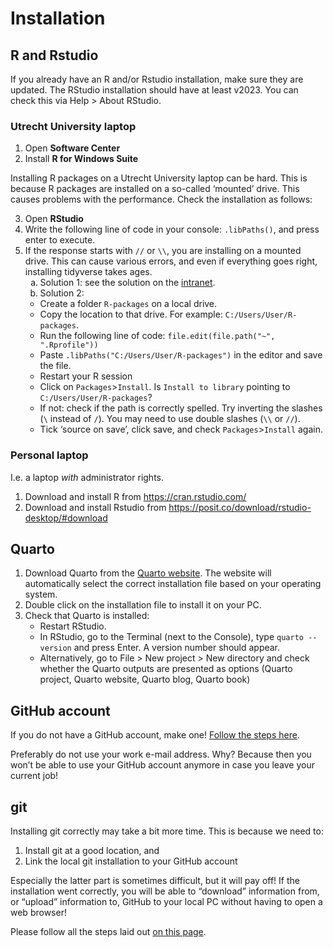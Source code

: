 # Installation

## R and Rstudio 

::: callout-important
If you already have an R and/or Rstudio installation, make sure they are updated. 
The RStudio installation should have at least v2023. 
You can check this via Help > About RStudio.
:::

::: {.panel-tabset}

### Utrecht University laptop

1. Open **Software Center**
2. Install **R for Windows Suite**

Installing R packages on a Utrecht University laptop can be hard. This is 
because R packages are installed on a so-called 'mounted' drive. This causes 
problems with the performance. Check the installation as follows:

3. Open **RStudio**
4. Write the following line of code in your console: `.libPaths()`, and press 
enter to execute.
5. If the response starts with `//` or `\\`, you are installing on a mounted 
drive. This can cause various errors, and even if everything goes right, installing 
tidyverse takes ages.
    a. Solution 1: see the solution on the [intranet](https://intranet.uu.nl/en/current-affairs/announcements/would-you-make-your-solis-laptop-work-more-efficiently).
    b. Solution 2:
      - Create a folder `R-packages` on a local drive. 
      - Copy the location to that drive. For example: `C:/Users/User/R-packages`.
      - Run the following line of code: `file.edit(file.path("~", ".Rprofile"))`
      - Paste `.libPaths("C:/Users/User/R-packages")` in the editor and save the file.
      - Restart your R session
      - Click on `Packages`>`Install`. Is `Install to library` pointing to `C:/Users/User/R-packages`?
      - If not: check if the path is correctly spelled. Try inverting the slashes (`\` instead of `/`). You may need to use double slashes (`\\` or `//`).
      - Tick 'source on save', click save, and check `Packages`>`Install` again. 

### Personal laptop

I.e. a laptop *with* administrator rights.

1. Download and install R from <https://cran.rstudio.com/>
2. Download and install Rstudio from <https://posit.co/download/rstudio-desktop/#download>

:::


## Quarto

1. Download Quarto from the [Quarto website](https://quarto.org/docs/get-started/). The website will automatically select the correct installation file based on your operating system.
2. Double click on the installation file to install it on your PC. 
3. Check that Quarto is installed:
   - Restart RStudio.
   - In RStudio, go to the Terminal (next to the Console), type `quarto --version` and press Enter. A version number should appear.
   - Alternatively, go to File > New project > New directory and check whether the Quarto outputs are presented as options (Quarto project, Quarto website, Quarto blog, Quarto book)

## GitHub account

If you do not have a GitHub account, make one! [Follow the steps here](https://github.com/signup).

::: callout-tip
Preferably do not use your work e-mail address. Why?
Because then you won't be able to use your GitHub account anymore in case you leave your current job!
:::

## git

Installing git correctly may take a bit more time. This is because we need to:

1. Install git at a good location, and
2. Link the local git installation to your GitHub account

Especially the latter part is sometimes difficult, but it will pay off! 
If the installation went correctly, you will be able to "download" information from,
or "upload" information to, GitHub to your local PC without having to open a web browser!

Please follow all the steps laid out [on this page](https://utrechtuniversity.github.io/workshop-computational-reproducibility/chapters/git-and-github.html). 

